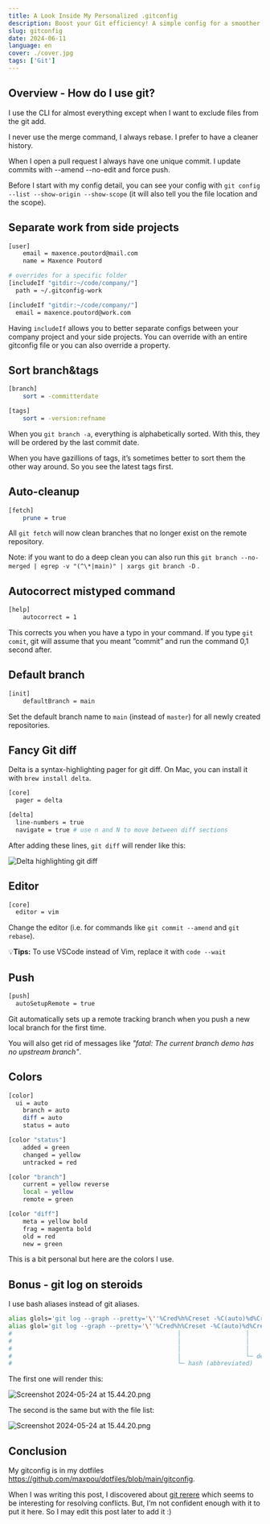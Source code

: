 ```yaml
---
title: A Look Inside My Personalized .gitconfig
description: Boost your Git efficiency! A simple config for a smoother workflow.
slug: gitconfig
date: 2024-06-11
language: en
cover: ./cover.jpg
tags: ['Git']
---
```


## Overview - How do I use git?

I use the CLI for almost everything except when I want to exclude files from the git add.

I never use the merge command, I always rebase. I prefer to have a cleaner history.

When I open a pull request I always have one unique commit. I update commits with --amend --no-edit
and force push.

Before I start with my config detail, you can see your config with
`git config --list --show-origin --show-scope` (it will also tell you the file location and the
scope).

## Separate work from side projects

```bash
[user]
	email = maxence.poutord@mail.com
	name = Maxence Poutord

# overrides for a specific folder
[includeIf "gitdir:~/code/company/"]
  path = ~/.gitconfig-work

[includeIf "gitdir:~/code/company/"]
  email = maxence.poutord@work.com
```

Having `includeIf` allows you to better separate configs between your company project and your side
projects. You can override with an entire gitconfig file or you can also override a property.

## Sort branch&tags

```bash
[branch]
	sort = -committerdate

[tags]
	sort = -version:refname
```

When you `git branch -a`, everything is alphabetically sorted. With this, they will be ordered by
the last commit date.

When you have gazillions of tags, it’s sometimes better to sort them the other way around. So you
see the latest tags first.

## Auto-cleanup

```bash
[fetch]
	prune = true
```

All `git fetch` will now clean branches that no longer exist on the remote repository.

Note: if you want to do a deep clean you can also run this
`git branch --no-merged | egrep -v "(^\*|main)" | xargs git branch -D` .

## Autocorrect mistyped command

```bash
[help]
	autocorrect = 1
```

This corrects you when you have a typo in your command. If you type `git comit`, git will assume
that you meant ”commit” and run the command 0,1 second after.

## Default branch

```bash
[init]
	defaultBranch = main
```

Set the default branch name to `main` (instead of `master`) for all newly created repositories.

## Fancy Git diff

Delta is a syntax-highlighting pager for git diff. On Mac, you can install it with
`brew install delta`.

```bash
[core]
  pager = delta

[delta]
  line-numbers = true
  navigate = true # use n and N to move between diff sections
```

After adding these lines, `git diff` will render like this:

![Delta highlighting git diff](./delta.jpg)

## Editor

```bash
[core]
  editor = vim
```

Change the editor (i.e. for commands like `git commit --amend` and `git rebase`).

💡**Tips:** To use VSCode instead of Vim, replace it with `code --wait`

## Push

```bash
[push]
  autoSetupRemote = true
```

Git automatically sets up a remote tracking branch when you push a new local branch for the first
time.

You will also get rid of messages like _"fatal: The current branch demo has no upstream branch"_.

## Colors

```bash
[color]
  ui = auto
	branch = auto
	diff = auto
	status = auto

[color "status"]
	added = green
	changed = yellow
	untracked = red

[color "branch"]
	current = yellow reverse
	local = yellow
	remote = green

[color "diff"]
	meta = yellow bold
	frag = magenta bold
	old = red
	new = green
```

This is a bit personal but here are the colors I use.

## Bonus - git log on steroids

I use bash aliases instead of git aliases.

```bash
alias glols='git log --graph --pretty='\''%Cred%h%Creset -%C(auto)%d%Creset %s %Cgreen(%cr) %C(bold blue)<%an>%Creset'\'' --stat'
alias glol='git log --graph --pretty='\''%Cred%h%Creset -%C(auto)%d%Creset %s %Cgreen(%cr) %C(bold blue)<%an>%Creset'\'
#                                              │                  │         │          │                  └─ committer name
#                                              │                  │         │          └─ date (relative)
#                                              │                  │         └─ message
#                                              │                  └─ decorations (branch, heads or tags)
#                                              └─ hash (abbreviated)
```

The first one will render this:

![Screenshot 2024-05-24 at 15.44.20.png](./glol.jpg)

The second is the same but with the file list:

![Screenshot 2024-05-24 at 15.44.20.png](./glols.jpg)

## Conclusion

My gitconfig is in my dotfiles https://github.com/maxpou/dotfiles/blob/main/gitconfig.

When I was writing this post, I discovered about
[git rerere](https://git-scm.com/book/en/v2/Git-Tools-Rerere) which seems to be interesting for
resolving conflicts. But, I’m not confident enough with it to put it here. So I may edit this post
later to add it :)
